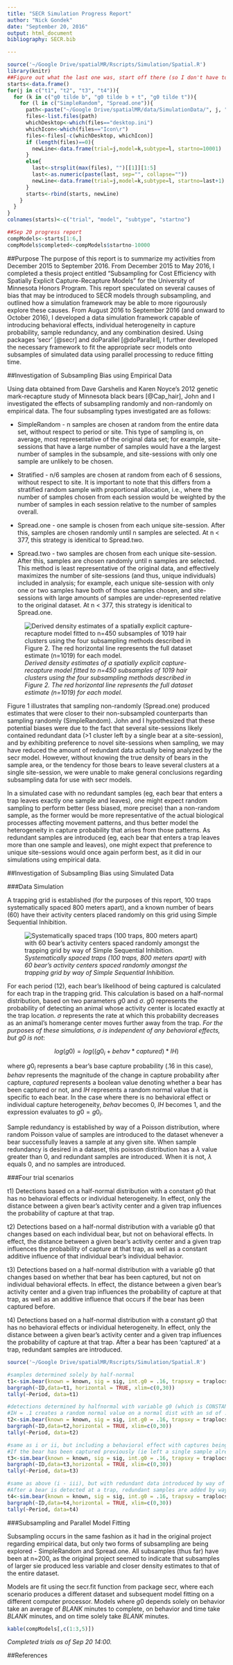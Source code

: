 ```yaml
---
title: "SECR Simulation Progress Report"
author: "Nick Gondek"
date: "September 20, 2016"
output: html_document
bibliography: SECR.bib

---
```


```r
source('~/Google Drive/spatialMR/Rscripts/Simulation/Spatial.R')
library(knitr)
##Figure out what the last one was, start off there (so I don't have to do it manually)
starts<-data.frame()
for(j in c("t1", "t2", "t3", "t4")){
  for (k in c("g0 tilde b", "g0 tilde b + t", "g0 tilde t")){
    for (l in c("SimpleRandom", "Spread.one")){
      path<-paste("~/Google Drive/spatialMR/data/SimulationData/", j, "/", k, "/", l, sep="", collapse="")
      files<-list.files(path)
      whichDesktop<-which(files=="desktop.ini")
      whichIcon<-which(files=="Icon\r")
      files<-files[-c(whichDesktop, whichIcon)]
      if (length(files)==0){
        newLine<-data.frame(trial=j,model=k,subtype=l, startno=10001)
      }
      else{
        last<-strsplit(max(files), "")[[1]][1:5]
        last<-as.numeric(paste(last, sep="", collapse=""))
        newLine<-data.frame(trial=j,model=k,subtype=l, startno=last+1)
      }
      starts<-rbind(starts, newLine)
    }
  }
}
colnames(starts)<-c("trial", "model", "subtype", "startno")

##Sep 20 progress report
compModels<-starts[1:6,]
compModels$completed<-compModels$startno-10000
```
##Purpose
The purpose of this report is to summarize my activities from December 2015 to September 2016. From December 2015 to May 2016, I completed a thesis project entitled "Subsampling for Cost Efficiency with Spatially Explicit Capture-Recapture Models" for the University of Minnesota Honors Program. This report speculated on several causes of bias that may be introduced to SECR models through subsampling, and outlined how a simulation framework may be able to more rigourously explore these causes. From August 2016 to September 2016 (and onward to October 2016), I developed a data simulation framework capable of introducing behavioral effects, individual heterogeneity in capture probability, sample redundancy, and any combination desired. Using packages 'secr' [@secr] and doParallel [@doParallel], I further developed the necessary framework to fit the appropriate secr models onto subsamples of simulated data using parallel processing to reduce fitting time. 

##Investigation of Subsampling Bias using Empirical Data

Using data obtained from Dave Garshelis and Karen Noyce's 2012 genetic mark-recapture study of Minnesota black bears [@Cap_hair], John and I investigated the effects of subsampling randomly and non-randomly on empirical data. The four subsampling types investigated are as follows:

- SimpleRandom - n samples are chosen at random from the entire data set, without respect to period or site. This type of sampling is, on average, most representative of the original data set; for example, site-sessions that have a large number of samples would have a the largest number of samples in the subsample, and site-sessions with only one sample are unlikely to be chosen. 

- Stratified - n/6 samples are chosen at random from each of 6 sessions, without respect to site. It is important to note that this differs from a stratified random sample with proportional allocation, i.e., where the number of samples chosen from each session would be weighted by the number of samples in each session relative to the number of samples overall. 

- Spread.one - one sample is chosen from each unique site-session. After this, samples are chosen randomly until n samples are selected.  At n < 377, this strategy is idenitical to Spread.two. 

- Spread.two - two samples are chosen from each unique site-session. After this, samples are chosen randomly until n samples are selected. This method is least representative of the original data, and effectively maximizes the number of site-sessions (and thus, unique individuals) included in analysis; for example, each unique site-session with only one or two samples have both of those samples chosen, and site-sessions with large amounts of samples are under-represented relative to the original dataset. At n < 377, this strategy is idenitical to Spread.one. 

![_Derived density estimates of a spatially explicit capture-recapture model fitted to n=450 subsamples of 1019 hair clusters using the four subsampling methods described in Figure 2. The red horizontal line represents the full dataset estimate (n=1019) for each model._](figure/Dens~Subtype.png)



Figure 1 illustrates that sampling non-randomly (Spread.one) produced estimates that were closer to their non-subsampled counterparts than sampling randomly (SimpleRandom). John and I hypothesized that these potential biases were due to the fact that several site-sessions likely contained redundant data (>1 cluster left by a single bear at a site-session), and by exhibiting preference to novel site-sessions when sampling, we may have reduced the amount of redundant data actually being analyzed by the secr model. However, without knowing the true density of bears in the sample area, or the tendency for those bears to leave several clusters at a single site-session, we were unable to make general conclusions regarding subsampling data for use with secr models. 

In a simulated case with no redundant samples (eg, each bear that enters a trap leaves exactly one sample and leaves), one might expect random sampling to perform better (less biased, more precise) than a non-random sample, as the former would be more representative of the actual biological processes affecting movement patterns, and thus better model the heterogeneity in capture probability that arises from those patterns. As redundant samples are introduced (eg, each bear that enters a trap leaves more than one sample and leaves), one might expect that preference to unique site-sessions would once again perform best, as it did in our simulations using empirical data. 

##Investigation of Subsampling Bias using Simulated Data

###Data Simulation

A trapping grid is established (for the purposes of this report, 100 traps systematically spaced 800 meters apart), and a known number of bears (60) have their activity centers placed randomly on this grid using Simple Sequential Inhibition. 

![_Systematically spaced traps (100 traps, 800 meters apart) with 60 bear's activity centers spaced randomly amongst the trapping grid by way of Simple Sequential Inhibition._](figure/TrapBear.png)

For each period (12), each bear's likelihood of being captured is calculated for each trap in the trapping grid. This calculation is based on a half-normal distribution, based on two parameters $g0$ and $\sigma$. $g0$ represents the probability of detecting an animal whose activity center is located exactly at the trap location. $\sigma$ represents the rate at which this probability decreases as an animal’s homerange center moves further away from the trap. *For the purposes of these simulations, $\sigma$ is independent of any behavioral effects, but $g0$ is not*:

$$ log(g0) = log((g0_i + behav*captured) * IH) $$

where $g0_i$ represents a bear's base capture probability (.16 in this case), $behav$ represents the magnitude of the change in capture probability after capture, $captured$ represents a boolean value denoting whether a bear has been captured or not, and $IH$ represents a random normal value that is specific to each bear. In the case where there is no behavioral effect or individual capture heterogeneity, $behav$ becomes 0, $IH$ becomes 1, and the expression evaluates to $g0 = g0_i$. 

Sample redundancy is established by way of a Poisson distribution, where random Poisson value of samples are introduced to the dataset whenever a bear successfully leaves a sample at any given site. When sample redundancy is desired in a dataset, this poisson distribution has a $\lambda$ value greater than 0, and redundant samples are introduced. When it is not, $\lambda$ equals 0, and no samples are introduced. 

###Four trial scenarios

t1) Detections based on a half-normal distribution with a constant g0 that has no behavioral effects or individual heterogeneity. In effect, only the distance between a given bear's activity center and a given trap influences the probability of capture at that trap. 
 
t2) Detections based on a half-normal distribution with a variable g0 that changes based on each individual bear, but not on behavioral effects. In effect, the distance between a given bear's activity center and a given trap influences the probability of capture at that trap, as well as a constant additive influence of that individual bear's individual behavior.  

t3) Detections based on a half-normal distribution with a variable g0 that changes based on whether that bear has been captured, but not on individual behavioral effects. In effect, the distance between a given bear's activity center and a given trap influences the probability of capture at that trap, as well as an additive influence that occurs if the bear has been captured before.  

t4) Detections based on a half-normal distribution with a constant g0 that has no behavioral effects or individual heterogeneity. In effect, only the distance between a given bear's activity center and a given trap influences the probability of capture at that trap. After a bear has been 'captured' at a trap, redundant samples are introduced.  

```r
source('~/Google Drive/spatialMR/Rscripts/Simulation/Spatial.R')
```

```r
#samples determined solely by half-normal
t1<-sim.bear(known = known, sig = sig, int.g0 = .16, trapsxy = traplocs, behav=0, IH=0, sessions=12, redun=0)
bargraph(~ID,data=t1, horizontal = TRUE, xlim=c(0,30))
tally(~Period, data=t1)

#detections determined by halfnormal with variable g0 (which is CONSTANT for the simulation for each individual)
#IH = .1 creates a random normal value on a normal dist with an sd of .1. That constant becomes an additive contstant for the log function g0.
t2<-sim.bear(known = known, sig = sig, int.g0 = .16, trapsxy = traplocs, behav=0, IH=.4, sessions=12, redun=0)
bargraph(~ID,data=t2,horizontal = TRUE, xlim=c(0,30))
tally(~Period, data=t2)

#same as i or ii, but including a behavioral effect with captures being more (or less) likely following initial capture
#If the bear has been captured previously (ie left a single sample already), the behavioral constant becomes a multiplier for the half-normal distribution of capture probabilties.
t3<-sim.bear(known = known, sig = sig, int.g0 = .16, trapsxy = traplocs, behav= -.04, IH=0, sessions=12, redun=0)
bargraph(~ID,data=t3,horizontal = TRUE, xlim=c(0,30))
tally(~Period, data=t3)

#same as above (i - iii), but with redundant data introduced by way of poisson distribution.
#After a bear is detected at a trap, redundant samples are added by way of a random value taken from a poisson distribution with lambda equal to 'redun'
t4<-sim.bear(known = known, sig = sig, int.g0 = .16, trapsxy = traplocs, behav=0, IH=0, sessions=12, redun=1.5)
bargraph(~ID,data=t4,horizontal = TRUE, xlim=c(0,30))
tally(~Period, data=t4)
```

###Subsampling and Parallel Model Fitting

Subsampling occurs in the same fashion as it had in the original project regarding empirical data, but only two forms of subsampling are being explored - SimpleRandom and Spread.one. All subsamples (thus far) have been at n=200, as the original project seemed to indicate that subsamples of larger sie produced less variable and closer density estimates to that of the entire dataset. 

Models are fit using the secr.fit function from package secr, where each scenario produces a different dataset and subsequent model fitting on a different computer processor. Models where $g0$ depends solely on behavior take an average of *BLANK* minutes to complete, on behavior and time take *BLANK* minutes, and on time solely take *BLANK* minutes.

```r
kable(compModels[,c(1:3,5)])
```

_Completed trials as of Sep 20 14:00._



##References
